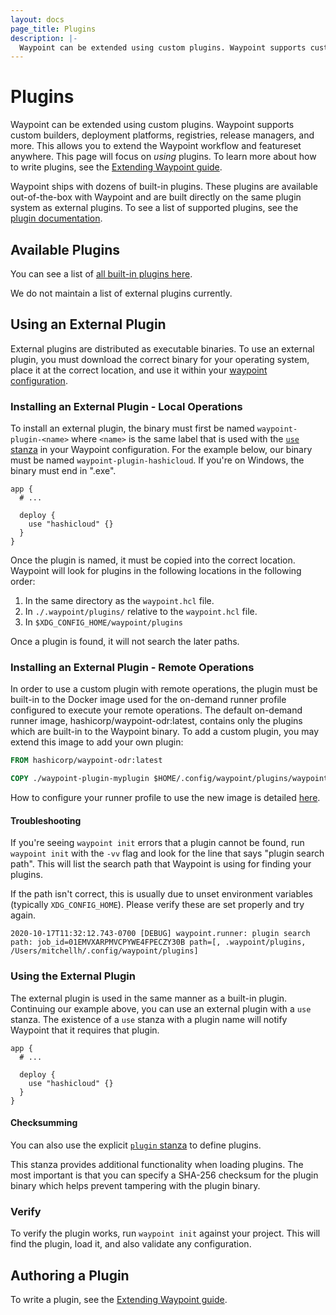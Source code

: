 ```yaml
---
layout: docs
page_title: Plugins
description: |-
  Waypoint can be extended using custom plugins. Waypoint supports custom builders, deployment platforms, registries, release managers, and more.
---
```


# Plugins

Waypoint can be extended using custom plugins. Waypoint supports
custom builders, deployment platforms, registries, release managers,
and more. This allows you to extend the Waypoint workflow and featureset
anywhere. This page will focus on _using_ plugins. To learn more about
how to write plugins, see the [Extending Waypoint guide](/docs/extending-waypoint).

Waypoint ships with dozens of built-in plugins. These plugins are available
out-of-the-box with Waypoint and are built directly on the same plugin system
as external plugins. To see a list of supported plugins, see the
[plugin documentation](/plugins).

## Available Plugins

You can see a list of [all built-in plugins here](/plugins).

We do not maintain a list of external plugins currently.

## Using an External Plugin

External plugins are distributed as executable binaries. To use an external
plugin, you must download the correct binary for your operating system,
place it at the correct location, and use it within your
[waypoint configuration](/docs/waypoint-hcl/use).

### Installing an External Plugin - Local Operations

To install an external plugin, the binary must first be named
`waypoint-plugin-<name>` where `<name>` is the same label that is used
with the [`use` stanza](/docs/waypoint-hcl/use) in your Waypoint configuration.
For the example below, our binary must be named `waypoint-plugin-hashicloud`.
If you're on Windows, the binary must end in ".exe".

```hcl
app {
  # ...

  deploy {
    use "hashicloud" {}
  }
}
```

Once the plugin is named, it must be copied into the correct location. Waypoint
will look for plugins in the following locations in the following order:

1. In the same directory as the `waypoint.hcl` file.
2. In `./.waypoint/plugins/` relative to the `waypoint.hcl` file.
3. In `$XDG_CONFIG_HOME/waypoint/plugins`

Once a plugin is found, it will not search the later paths.

### Installing an External Plugin - Remote Operations

In order to use a custom plugin with remote operations, the plugin must be built-in
to the Docker image used for the on-demand runner profile configured to execute your
remote operations. The default on-demand runner image, hashicorp/waypoint-odr:latest,
contains only the plugins which are built-in to the Waypoint binary. To add a custom
plugin, you may extend this image to add your own plugin:

```Dockerfile
FROM hashicorp/waypoint-odr:latest

COPY ./waypoint-plugin-myplugin $HOME/.config/waypoint/plugins/waypoint-plugin-myplugin
```

How to configure your runner profile to use the new image is detailed [here](/docs/runner/profiles#oci-url).

#### Troubleshooting

If you're seeing `waypoint init` errors that a plugin cannot be found,
run `waypoint init` with the `-vv` flag and look for the line that says
"plugin search path". This will list the search path that Waypoint is
using for finding your plugins.

If the path isn't correct, this is usually due to unset environment variables
(typically `XDG_CONFIG_HOME`). Please verify these are set properly and
try again.

```
2020-10-17T11:32:12.743-0700 [DEBUG] waypoint.runner: plugin search path: job_id=01EMVXARPMVCPYWE4FPECZY30B path=[, .waypoint/plugins, /Users/mitchellh/.config/waypoint/plugins]
```

### Using the External Plugin

The external plugin is used in the same manner as a built-in plugin.
Continuing our example above, you can use an external plugin with a
`use` stanza. The existence of a `use` stanza with a plugin name will
notify Waypoint that it requires that plugin.

```hcl
app {
  # ...

  deploy {
    use "hashicloud" {}
  }
}
```

#### Checksumming

You can also use the explicit [`plugin` stanza](/docs/waypoint-hcl/plugin)
to define plugins.

This stanza provides additional functionality when loading plugins.
The most important is that you can specify a SHA-256 checksum for the
plugin binary which helps prevent tampering with the plugin binary.

### Verify

To verify the plugin works, run `waypoint init` against your project.
This will find the plugin, load it, and also validate any configuration.

## Authoring a Plugin

To write a plugin, see the [Extending Waypoint guide](/docs/extending-waypoint).

